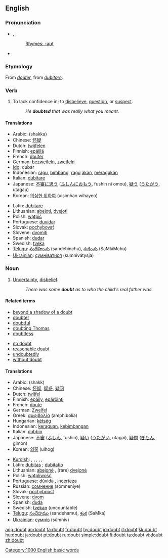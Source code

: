 ==English==

{{rank|hard|ask|question|410|doubt|around|black|lady}}

===Pronunciation===
*{{AHD|dout}}, {{IPA|/daʊt/}}, {{SAMPA|/daUt/}}
*:[[Rhymes:English:-aʊt|Rhymes: -aʊt]]
*{{audio|en-us-doubt.ogg|Audio (US)}}

===Etymology===
From {{OF.}} ''[[douter]]'', from {{L.}} ''[[dubitare]]''.


===Verb===
{{en-verb}}

# To lack confidence in; to [[disbelieve]], [[question]], or [[suspect]].
#: ''He '''doubted''' that was really what you meant.''

====Translations====
{{top}}
*Arabic: {{ARchar|[[شكّ]]}}  (shakka)
*Chinese: [[怀疑]]
*Dutch: [[twijfelen]]
*Finnish: [[epäillä]]
*French: [[douter]]
*German: [[bezweifeln]], [[zweifeln]]
*[[Ido]]: dubar
*Indonesian: [[ragu]], [[bimbang]], [[ragu]] [[akan]], [[ragu|meragukan]]
*Italian: [[dubitare]]
*Japanese: [[不審]]に[[思う]] ([[ふしん]]に[[おもう]], fushin ni omou), [[疑う]] ([[うたがう]], utagau)
*Korean: [[의심한 위하여]] (uisimhan wihayeo)
{{mid}}
*Latin: [[dubitare]]
*Lithuanian: [[abejoti]], [[dvejoti]]
*Polish: [[wątpić]]
*Portuguese: [[duvidar]]
*Slovak: [[pochybovať]]
*Slovene: [[dvomiti]]
*Spanish: [[dudar]]
*Swedish: [[tveka]]
*[[Telugu]]: [[సందేహించు]] (sandehinchu), [[శంకించు]] (SaMkiMchu)
*[[Ukrainian]]: [[сумніватися]] (sumnivátysja)
{{bottom}}

===Noun===
{{wikipedia}}
{{en-noun}} 

# [[uncertainty|Uncertainty]], [[disbelief]].
#: ''There was some '''doubt''' as to who the child's real father was.''

====Related terms====
{{top2}}
*[[beyond a shadow of a doubt]]
*[[doubter]]
*[[doubtful]]
*[[doubting Thomas]]
*[[doubtless]]
{{mid2}}
*[[no doubt]]
*[[reasonable doubt]]
*[[undoubtedly]]
*[[without doubt]]
{{bottom}}

====Translations====
{{top}}
*Arabic: {{ARchar|[[شكّ]]}} (shakk)
*Chinese: [[怀疑]], [[疑惑]], [[疑问]]
*Dutch: [[twijfel]] {{f}}
*Finnish: [[epäily]], [[epäröinti]]
*French: [[doute]] {{f}}
*German: [[Zweifel]] {{m}}
*Greek: [[αμφιβολία]] (amphibolía)
*Hungarian: [[kétség]]
*Indonesian: [[ragu|keraguan]], [[bimbang|kebimbangan]]
*Italian: [[dubbio]] {{m}}
*Japanese: [[不審]] ([[ふしん]], fushin), [[疑い]] ([[うたがい]], utagai), [[疑問]] ([[ぎもん]], gimon)
*Korean: [[의혹]] (uihog)
{{mid}}
*[[Kurdish]]: {{trad|ku|guman}} {{f}}, {{trad|ku|şik}} {{f}}, {{trad|ku|şube}} {{f}}, {{trad|ku|gûş}} {{f}}, {{trad|ku|hulhul}} {{f}}, {{trad|ku|şûf}} {{f}}
*Latin: [[dubitas]] {{f}}; [[dubitatio]] {{f}}
*Lithuanian: [[abejonė]] {{f}},  (rare) [[dvejonė]] {{f}}
*Polish: [[wątpliwość]] {{f}}
*Portuguese: [[dúvida]] {{f}}, [[incerteza]] {{f}}
*Russian: [[сомнение]] (somneniye)
*Slovak: [[pochybnosť]] {{f}}
*Slovene: [[dvom]] {{m}}
*Spanish: [[duda]] {{f}}
*Swedish: [[tvekan]] (uncountable)
*[[Telugu]]: [[సందేహము]] (sandehamu), [[శంక]] (SaMka)
*[[Ukrainian]]: [[сумнів]] (súmniv) {{m}}
{{bottom}}

[[Category:1000 English basic words]]

[[ang:doubt]]
[[ar:doubt]]
[[fa:doubt]]
[[fr:doubt]]
[[hy:doubt]]
[[io:doubt]]
[[it:doubt]]
[[kk:doubt]]
[[hu:doubt]]
[[ja:doubt]]
[[pt:doubt]]
[[ru:doubt]]
[[simple:doubt]]
[[fi:doubt]]
[[ta:doubt]]
[[vi:doubt]]
[[zh:doubt]]